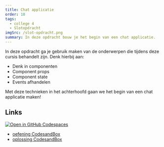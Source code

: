 ```yaml
---
title: Chat applicatie
order: 10
tags:
  - college 4
  - Slotopdracht
imgSrc: /slot-opdracht.png
summary: In deze opdracht bouw je het begin van een chat applicatie.
---
```


In deze opdracht ga je gebruik maken van de onderwerpen die
tijdens deze cursis behandelt zijn. Denk hierbij aan:

- Denk in componenten
- Component props
- Component state
- Events afhandelen

Met deze technieken in het achterhoofd gaan we het begin van
een chat applicatie maken!

## Links

[![Open in GitHub Codespaces](https://github.com/codespaces/badge.svg)](https://github.com/codespaces/new?hide_repo_select=true&ref=main&repo=597837686&machine=basicLinux32gb&devcontainer_path=.devcontainer%2Fslot-opdracht%2Fdevcontainer.json&location=WestEurope)

- [oefening CodesandBox](https://githubbox.com/annbeemsterboer/reactjs-basis/tree/main/oefeningen/slot-opdracht)
- [oplossing CodesandBox](https://githubbox.com/annbeemsterboer/reactjs-basis/tree/main/oefeningen/slot-opdracht-oplossing)
